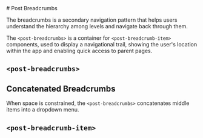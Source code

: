 
<Meta of={BreadcrumbsStories} />

<div className="docs-title">
  # Post Breadcrumbs

  <link-design of={JSON.stringify(BreadcrumbsStories)}></link-design>
</div>

<PackageTag meta={meta}/>

<div className="lead">
    The breadcrumbs is a secondary navigation pattern that helps users understand the hierarchy among levels and navigate back through them.
</div>

The `<post-breadcrumbs>` is a container for `<post-breadcrumb-item>` components, used to display a navigational trail, showing the user's location within the app and enabling quick access to parent pages.

## `<post-breadcrumbs>`

<Canvas of={BreadcrumbsStories.Default} sourceState="shown" />
<Controls of={BreadcrumbsStories.Default} />

<ComponentsPackageInstall component="<post-breadcrumbs>" />

## Concatenated Breadcrumbs

When space is constrained, the `<post-breadcrumbs>` concatenates middle items into a dropdown menu.

<Canvas of={BreadcrumbsStories.Concatenated} sourceState="shown" />
<Controls of={BreadcrumbsStories.Concatenated} />

## `<post-breadcrumb-item>`

<Canvas of={BreadcrumbsStories.BreadcrumbItem} sourceState="shown" />
<Controls of={BreadcrumbsStories.BreadcrumbItem} />
